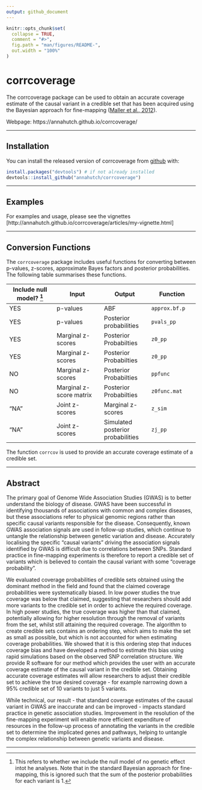 ```yaml
---
output: github_document
---
```


<!-- README.md is generated from README.Rmd. Please edit that file -->

```r
knitr::opts_chunk$set(
  collapse = TRUE,
  comment = "#>",
  fig.path = "man/figures/README-",
  out.width = "100%"
)
```

# corrcoverage

The corrcoverage package can be used to obtain an accurate coverage estimate of the causal variant in a credible set that has been acquired using the Bayesian approach for fine-mapping ([Maller et al., 2012](https://www.ncbi.nlm.nih.gov/pubmed/23104008)).

Webpage: https://annahutch.github.io/corrcoverage/

----

## Installation

You can install the released version of corrcoverage from [github](https://github.com/) with:

``` r
install.packages("devtools") # if not already installed
devtools::install_github("annahutch/corrcoverage")
```

----

## Examples

For examples and usage, please see the vignettes [http://annahutch.github.io/corrcoverage/articles/my-vignette.html]

----

## Conversion Functions

The `corrcoverage` package includes useful functions for converting between p-values, z-scores, approximate Bayes factors and posterior probabilities. The following table summarises these functions. 

Include null model? ^[This refers to whether we include the null model of no genetic effect intot he analyses. Note that in the standard Bayesian approach for fine-mapping, this is ignored such that the sum of the posterior probabilities for each variant is 1.] | Input | Output | Function
--- | --- | --- | ---
YES |  p-values | ABF | `approx.bf.p`
YES | p-values | Posterior probabilities | `pvals_pp`
YES | Marginal z-scores | Posterior Probabilties | `z0_pp`
YES | Marginal z-scores | Posterior Probabilties | `z0_pp`
NO | Marginal z-scores | Posterior Probabilties | `ppfunc`
NO | Marginal z-score matrix | Posterior Probabilties | `z0func.mat`
"NA" | Joint z-scores | Marginal z-scores | `z_sim`
"NA" | Joint z-scores | Simulated posterior probabilities | `zj_pp`

The function `corrcov` is used to provide an accurate coverage estimate of a credible set.

----

## Abstract

The primary goal of Genome Wide Association Studies (GWAS) is to better understand the biology of disease. GWAS have been successful in identifying thousands of associations with common and complex diseases, but these associations refer to physical genomic regions rather than specific causal variants responsible for the disease. Consequently, known GWAS association signals are used in follow-up studies, which continue to untangle the relationship between genetic variation and disease. Accurately localising the specific “causal variants” driving the association signals identified by GWAS is difficult due to correlations between SNPs. Standard practice in fine-mapping experiments is therefore to report a credible set of variants which is believed to contain the causal variant with some “coverage probability”.

We evaluated coverage probabilities of credible sets obtained using the dominant method in the field and found that the claimed coverage probabilities were systematically biased. In low power studies the true coverage was below that claimed, suggesting that researchers should add more variants to the credible set in order to achieve the required coverage. In high power studies, the true coverage was higher than that claimed, potentially allowing for higher resolution through the removal of variants from the set, whilst still attaining the required coverage. The algorithm to create credible sets contains an ordering step, which aims to make the set as small as possible, but which is not accounted for when estimating coverage probabilities. We showed that it is this ordering step that induces coverage bias and have developed a method to estimate this bias using rapid simulations based on the observed SNP correlation structure. We provide R software for our method which provides the user with an accurate coverage estimate of the causal variant in the credible set. Obtaining accurate coverage estimates will allow researchers to adjust their credible set to achieve the true desired coverage - for example narrowing down a 95% credible set of 10 variants to just 5 variants. 

While technical, our result - that standard coverage estimates of the causal variant in GWAS are inaccurate and can be improved - impacts standard practice in genetic association studies. Improvement in the resolution of the fine-mapping experiment will enable more efficient expenditure of resources in the follow-up process of annotating the variants in the credible set to determine the implicated genes and pathways, helping to untangle the complex relationship between genetic variants and disease.

-----
